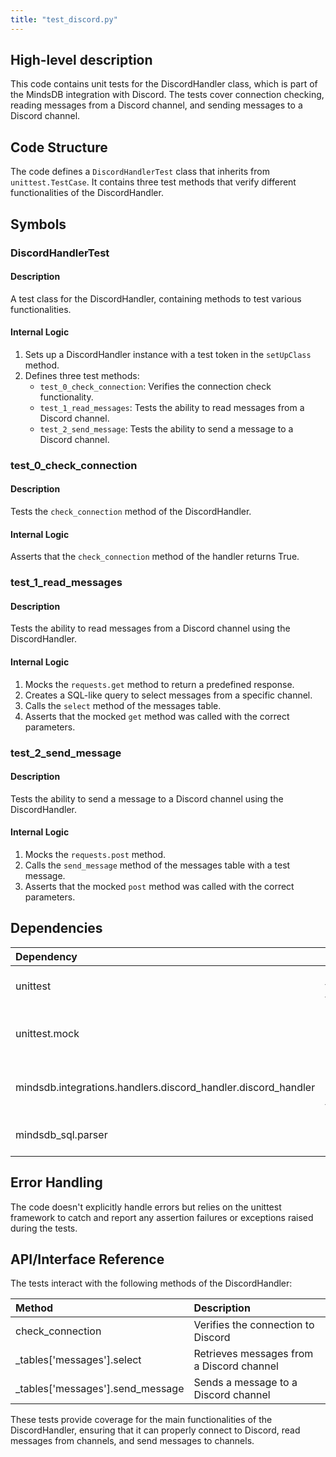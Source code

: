 ```yaml
---
title: "test_discord.py"
---
```


## High-level description
This code contains unit tests for the DiscordHandler class, which is part of the MindsDB integration with Discord. The tests cover connection checking, reading messages from a Discord channel, and sending messages to a Discord channel.

## Code Structure
The code defines a `DiscordHandlerTest` class that inherits from `unittest.TestCase`. It contains three test methods that verify different functionalities of the DiscordHandler.

## Symbols

### DiscordHandlerTest
#### Description
A test class for the DiscordHandler, containing methods to test various functionalities.

#### Internal Logic
1. Sets up a DiscordHandler instance with a test token in the `setUpClass` method.
2. Defines three test methods:
   - `test_0_check_connection`: Verifies the connection check functionality.
   - `test_1_read_messages`: Tests the ability to read messages from a Discord channel.
   - `test_2_send_message`: Tests the ability to send a message to a Discord channel.

### test_0_check_connection
#### Description
Tests the `check_connection` method of the DiscordHandler.

#### Internal Logic
Asserts that the `check_connection` method of the handler returns True.

### test_1_read_messages
#### Description
Tests the ability to read messages from a Discord channel using the DiscordHandler.

#### Internal Logic
1. Mocks the `requests.get` method to return a predefined response.
2. Creates a SQL-like query to select messages from a specific channel.
3. Calls the `select` method of the messages table.
4. Asserts that the mocked `get` method was called with the correct parameters.

### test_2_send_message
#### Description
Tests the ability to send a message to a Discord channel using the DiscordHandler.

#### Internal Logic
1. Mocks the `requests.post` method.
2. Calls the `send_message` method of the messages table with a test message.
3. Asserts that the mocked `post` method was called with the correct parameters.

## Dependencies
| Dependency | Purpose |
|:-----------|:--------|
| unittest | Provides the testing framework |
| unittest.mock | Used for mocking external API calls |
| mindsdb.integrations.handlers.discord_handler.discord_handler | Contains the DiscordHandler class being tested |
| mindsdb_sql.parser | Used for parsing SQL-like queries |

## Error Handling
The code doesn't explicitly handle errors but relies on the unittest framework to catch and report any assertion failures or exceptions raised during the tests.

## API/Interface Reference
The tests interact with the following methods of the DiscordHandler:

| Method | Description |
|:-------|:------------|
| check_connection | Verifies the connection to Discord |
| _tables['messages'].select | Retrieves messages from a Discord channel |
| _tables['messages'].send_message | Sends a message to a Discord channel |

These tests provide coverage for the main functionalities of the DiscordHandler, ensuring that it can properly connect to Discord, read messages from channels, and send messages to channels.